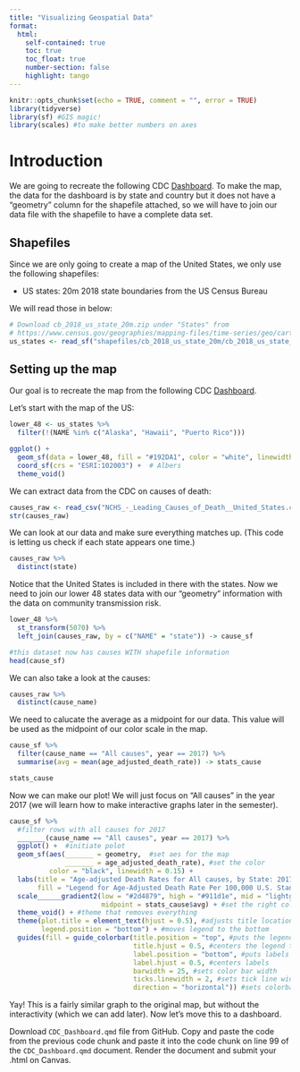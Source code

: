 ```yaml
---
title: "Visualizing Geospatial Data"
format: 
  html:
    self-contained: true
    toc: true
    toc_float: true
    number-section: false
    highlight: tango
---
```


```r
knitr::opts_chunk$set(echo = TRUE, comment = "", error = TRUE)
library(tidyverse)
library(sf) #GIS magic!
library(scales) #to make better numbers on axes
```


# Introduction

We are going to recreate the following CDC [Dashboard](https://www.cdc.gov/nchs/data-visualization/mortality-leading-causes/index.htm).  To make the map, the data for the dashboard is by state and country but it does not have a "geometry" column for the shapefile attached, so we will have to join our data file with the shapefile to have a complete data set.


## Shapefiles

Since we are only going to create a map of the United States, we only use the following shapefiles:  

-   US states: 20m 2018 state boundaries from the US Census Bureau

We will read those in below:

```r
# Download cb_2018_us_state_20m.zip under "States" from
# https://www.census.gov/geographies/mapping-files/time-series/geo/carto-boundary-file.html
us_states <- read_sf("shapefiles/cb_2018_us_state_20m/cb_2018_us_state_20m.shp")
```



## Setting up the map

Our goal is to recreate the map from the following CDC [Dashboard](https://www.cdc.gov/nchs/data-visualization/mortality-leading-causes/index.htm).

Let's start with the map of the US:

```r
lower_48 <- us_states %>% 
  filter(!(NAME %in% c("Alaska", "Hawaii", "Puerto Rico")))

ggplot() + 
  geom_sf(data = lower_48, fill = "#192DA1", color = "white", linewidth = 0.25) +
  coord_sf(crs = "ESRI:102003") +  # Albers
  theme_void()
```

We can extract data from the CDC on causes of death:

```r
causes_raw <- read_csv("NCHS_-_Leading_Causes_of_Death__United_States.csv") %>% janitor::clean_names()
str(causes_raw)
```

We can look at our data and make sure everything matches up. (This code is letting us check if each state appears one time.)

```r
causes_raw %>% 
  distinct(state)
```

Notice that the United States is included in there with the states. Now we need to join our lower 48 states data with our "geometry" information with the data on community transmission risk.

```r
lower_48 %>% 
  st_transform(5070) %>% 
  left_join(causes_raw, by = c("NAME" = "state")) -> cause_sf
```


```r
#this dataset now has causes WITH shapefile information
head(cause_sf)
```


We can also take a look at the causes:

```r
causes_raw %>% 
  distinct(cause_name)
```


We need to calucate the average as a midpoint for our data. This value will be used as the midpoint of our color scale in the map.

```r
cause_sf %>%
  filter(cause_name == "All causes", year == 2017) %>% 
  summarise(avg = mean(age_adjusted_death_rate)) -> stats_cause

stats_cause
```


Now we can make our plot! We will just focus on "All causes" in the year 2017 (we will learn how to make interactive graphs later in the semester).

```r
cause_sf %>%
  #filter rows with all causes for 2017
  _______(cause_name == "All causes", year == 2017) %>% 
  ggplot() +  #initiate polot
  geom_sf(aes(_______ = geometry,  #set aes for the map
              _______ = age_adjusted_death_rate), #set the color
          color = "black", linewidth = 0.15) +  
  labs(title = "Age-adjusted Death Rates for All causes, by State: 2017 ",
       fill = "Legend for Age-Adjusted Death Rate Per 100,000 U.S. Standard Population")  +
  scale______gradient2(low = "#2d4879", high = "#911d1e", mid = "lightgrey",
                       midpoint = stats_cause$avg) + #set the right coloring aesthetic to the desired scale
  theme_void() + #theme that removes everything
  theme(plot.title = element_text(hjust = 0.5), #adjusts title location
        legend.position = "bottom") + #moves legend to the bottom
  guides(fill = guide_colorbar(title.position = "top", #puts the legend title on top of the colorbar
                               title.hjust = 0.5, #centers the legend title
                               label.position = "bottom", #puts labels for color bar on bottom
                               label.hjust = 0.5, #centers labels
                               barwidth = 25, #sets color bar width
                               ticks.linewidth = 2, #sets tick line width
                               direction = "horizontal")) #sets colorbar direction
```

Yay! This is a fairly similar graph to the original map, but without the interactivity (which we can add later). Now let's move this to a dashboard.

Download `CDC_Dashboard.qmd` file from GitHub. Copy and paste the code from the previous code chunk and paste it into the code chunk on line 99 of the `CDC_Dashboard.qmd` document. Render the document and submit your .html on Canvas.  

